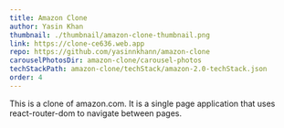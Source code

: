 ```yaml
---
title: Amazon Clone
author: Yasin Khan
thumbnail: ./thumbnail/amazon-clone-thumbnail.png
link: https://clone-ce636.web.app
repo: https://github.com/yasinnkhann/amazon-clone
carouselPhotosDir: amazon-clone/carousel-photos
techStackPath: amazon-clone/techStack/amazon-2.0-techStack.json
order: 4
---
```


This is a clone of amazon.com. It is a single page application that uses react-router-dom to navigate between pages.
